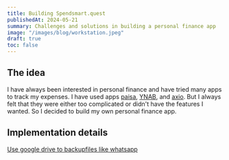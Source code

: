 ```yaml
---
title: Building Spendsmart.quest
publishedAt: 2024-05-21
summary: Challenges and solutions in building a personal finance app
image: "/images/blog/workstation.jpeg"
draft: true
toc: false
---
```


## The idea

I have always been interested in personal finance and have tried many apps to track my expenses. I have used apps [paisa](https://play.google.com/store/apps/details?id=dev.hemanths.paisa&hl=en&gl=US&pli=1), [YNAB](https://play.google.com/store/search?q=ynab&c=apps&hl=en&gl=US), and [axio](https://play.google.com/store/apps/details?id=com.daamitt.walnut.app&hl=en&gl=US). But I always felt that they were either too complicated or didn't have the features I wanted. So I decided to build my own personal finance app.



## Implementation details

[Use google drive to backupfiles like whatsapp](https://stackoverflow.com/questions/48435960/store-data-into-google-drives-backup-tab-instead-of-drive-folders)